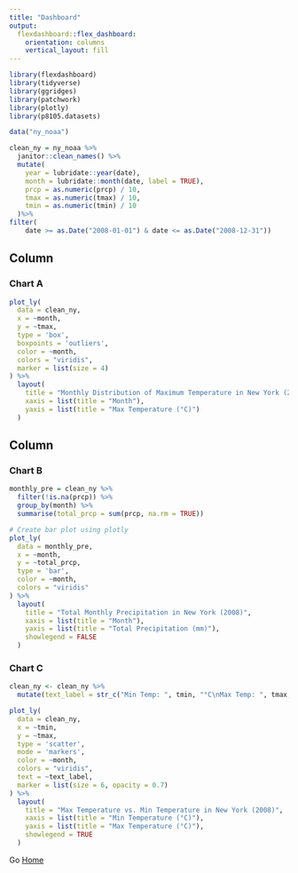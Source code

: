 ```yaml
---
title: "Dashboard"
output: 
  flexdashboard::flex_dashboard:
    orientation: columns
    vertical_layout: fill
---
```


```r
library(flexdashboard)
library(tidyverse)
library(ggridges)
library(patchwork)
library(plotly)
library(p8105.datasets)
```

```r
data("ny_noaa")

clean_ny = ny_noaa %>% 
  janitor::clean_names() %>% 
  mutate(
    year = lubridate::year(date),
    month = lubridate::month(date, label = TRUE),
    prcp = as.numeric(prcp) / 10, 
    tmax = as.numeric(tmax) / 10,
    tmin = as.numeric(tmin) / 10
  )%>% 
filter(
    date >= as.Date("2008-01-01") & date <= as.Date("2008-12-31"))
```
Column {data-width=550}
-----------------------------------------------------------------------

### Chart A
```r
plot_ly(
  data = clean_ny,
  x = ~month,
  y = ~tmax,
  type = 'box',
  boxpoints = 'outliers',
  color = ~month, 
  colors = "viridis",
  marker = list(size = 4)
) %>%
  layout(
    title = "Monthly Distribution of Maximum Temperature in New York (2008)",
    xaxis = list(title = "Month"),
    yaxis = list(title = "Max Temperature (°C)")
  )

```
Column {data-width=450}
-----------------------------------------------------------------------

### Chart B
```r
monthly_pre = clean_ny %>% 
  filter(!is.na(prcp)) %>% 
  group_by(month) %>% 
  summarise(total_prcp = sum(prcp, na.rm = TRUE))

# Create bar plot using plotly
plot_ly(
  data = monthly_pre,
  x = ~month,
  y = ~total_prcp,
  type = 'bar',
  color = ~month,
  colors = "viridis"
) %>%
  layout(
    title = "Total Monthly Precipitation in New York (2008)",
    xaxis = list(title = "Month"),
    yaxis = list(title = "Total Precipitation (mm)"),
    showlegend = FALSE
  )
```
### Chart C
```r
clean_ny <- clean_ny %>%
  mutate(text_label = str_c("Min Temp: ", tmin, "°C\nMax Temp: ", tmax, "°C"))

plot_ly(
  data = clean_ny,
  x = ~tmin,
  y = ~tmax,
  type = 'scatter',
  mode = 'markers',
  color = ~month, 
  colors = "viridis",
  text = ~text_label,
  marker = list(size = 6, opacity = 0.7) 
) %>%
  layout(
    title = "Max Temperature vs. Min Temperature in New York (2008)",
    xaxis = list(title = "Min Temperature (°C)"),
    yaxis = list(title = "Max Temperature (°C)"),
    showlegend = TRUE
  )
```


Go [Home](index.html)